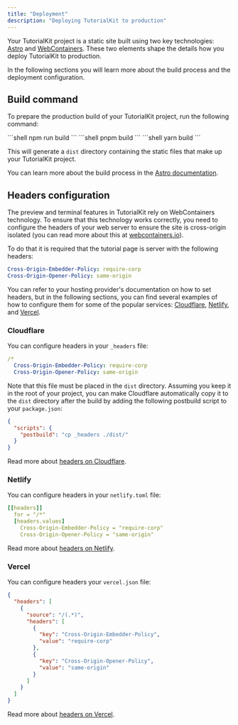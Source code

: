 ```yaml
---
title: "Deployment"
description: "Deploying TutorialKit to production"
---
```


Your TutorialKit project is a static site built using two key technologies: [Astro](https://astro.build/) and [WebContainers](https://webcontainers.io/). These two elements shape the details how you deploy TutorialKit to production.

In the following sections you will learn more about the build process and the deployment configuration.

## Build command

To prepare the production build of your TutorialKit project, run the following command:

<PackageManagerTabs>
  <Fragment slot="npm">
  ```shell
  npm run build
  ```
  </Fragment>
  <Fragment slot="pnpm">
  ```shell
  pnpm build
  ```
  </Fragment>
  <Fragment slot="yarn">
  ```shell
  yarn build
  ```
  </Fragment>
</PackageManagerTabs>

This will generate a `dist` directory containing the static files that make up your TutorialKit project.

You can learn more about the build process in the [Astro documentation](https://docs.astro.build/en/reference/cli-reference/#astro-build).

## Headers configuration

The preview and terminal features in TutorialKit rely on WebContainers technology. To ensure that this technology works correctly, you need to configure the headers of your web server to ensure the site is cross-origin isolated (you can read more about this at [webcontainers.io](https://webcontainers.io/guides/configuring-headers)).

To do that it is required that the tutorial page is server with the following headers:

```yaml
Cross-Origin-Embedder-Policy: require-corp
Cross-Origin-Opener-Policy: same-origin
```

You can refer to your hosting provider's documentation on how to set headers, but in the following sections, you can find several examples of how to configure them for some of the popular services: [Cloudflare](#cloudflare), [Netlify](#netlify), and [Vercel](#vercel).

### Cloudflare

You can configure headers in your `_headers` file:

```yaml [_headers]
/*
  Cross-Origin-Embedder-Policy: require-corp
  Cross-Origin-Opener-Policy: same-origin
```

Note that this file must be placed in the `dist` directory. Assuming you keep it in the root of your project, you can make Cloudflare automatically copy it to the `dist` directory after the build by adding the following postbuild script to your `package.json`:

```json [package.json]
{
  "scripts": {
    "postbuild": "cp _headers ./dist/"
  }
}
```

Read more about [headers on Cloudflare](https://developers.cloudflare.com/pages/platform/headers).

### Netlify

You can configure headers in your `netlify.toml` file:

```yaml [netlify.toml]
[[headers]]
  for = "/*"
  [headers.values]
    Cross-Origin-Embedder-Policy = "require-corp"
    Cross-Origin-Opener-Policy = "same-origin"
```

Read more about [headers on Netlify](https://docs.netlify.com/routing/headers/).

### Vercel

You can configure headers your `vercel.json` file:

```json [vercel.json]
{
  "headers": [
    {
      "source": "/(.*)",
      "headers": [
        {
          "key": "Cross-Origin-Embedder-Policy",
          "value": "require-corp"
        },
        {
          "key": "Cross-Origin-Opener-Policy",
          "value": "same-origin"
        }
      ]
    }
  ]
}
```

Read more about [headers on Vercel](https://vercel.com/docs/concepts/projects/project-configuration#headers).
